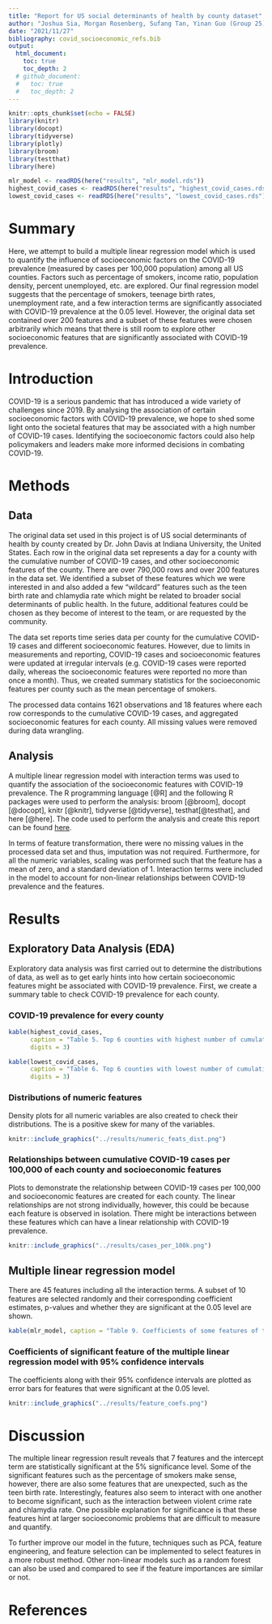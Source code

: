 ```yaml
---
title: "Report for US social determinants of health by county dataset"
author: "Joshua Sia, Morgan Rosenberg, Sufang Tan, Yinan Guo (Group 25) </br>"
date: "2021/11/27"
bibliography: covid_socioeconomic_refs.bib
output: 
  html_document:
    toc: true
    toc_depth: 2
  # github_document:
  #   toc: true
  #   toc_depth: 2
---
```


```r
knitr::opts_chunk$set(echo = FALSE)
library(knitr)
library(docopt)
library(tidyverse)
library(plotly)
library(broom)
library(testthat)
library(here)
```

```r
mlr_model <- readRDS(here("results", "mlr_model.rds"))
highest_covid_cases <- readRDS(here("results", "highest_covid_cases.rds"))
lowest_covid_cases <- readRDS(here("results", "lowest_covid_cases.rds"))
```

# Summary

Here, we attempt to build a multiple linear regression model which is used to quantify the influence of socioeconomic factors on the COVID-19 prevalence (measured by cases per 100,000 population) among all US counties. Factors such as percentage of smokers, income ratio, population density, percent unemployed, etc. are explored. Our final regression model suggests that the percentage of smokers, teenage birth rates, unemployment rate, and a few interaction terms are significantly associated with COVID-19 prevalence at the 0.05 level. However, the original data set contained over 200 features and a subset of these features were chosen arbitrarily which means that there is still room to explore other socioeconomic features that are significantly associated with COVID-19 prevalence.

# Introduction

COVID-19 is a serious pandemic that has introduced a wide variety of challenges since 2019. By analysing the association of certain socioeconomic factors with COVID-19 prevalence, we hope to shed some light onto the societal features that may be associated with a high number of COVID-19 cases. Identifying the socioeconomic factors could also help policymakers and leaders make more informed decisions in combating COVID-19.

# Methods

## Data

The original data set used in this project is of US social determinants of health by county created by Dr. John Davis at Indiana University, the United States. Each row in the original data set represents a day for a county with the cumulative number of COVID-19 cases, and other socioeconomic features of the county. There are over 790,000 rows and over 200 features in the data set. We identified a subset of these features which we were interested in and also added a few "wildcard" features such as the teen birth rate and chlamydia rate which might be related to broader social determinants of public health. In the future, additional features could be chosen as they become of interest to the team, or are requested by the community.

The data set reports time series data per county for the cumulative COVID-19 cases and different socioeconomic features. However, due to limits in measurements and reporting, COVID-19 cases and socioeconomic features were updated at irregular intervals (e.g. COVID-19 cases were reported daily, whereas the socioeconomic features were reported no more than once a month). Thus, we created summary statistics for the socioeconomic features per county such as the mean percentage of smokers.

The processed data contains 1621 observations and 18 features where each row corresponds to the cumulative COVID-19 cases, and aggregated socioeconomic features for each county. All missing values were removed during data wrangling.

## Analysis

A multiple linear regression model with interaction terms was used to quantify the association of the socioeconomic features with COVID-19 prevalence. The R programming language [@R] and the following R packages were used to perform the analysis: broom [@broom], docopt [@docopt], knitr [@knitr], tidyverse [@tidyverse], testhat[@testhat], and here [@here]. The code used to perform the analysis and create this report can be found [here](https://github.com/UBC-MDS/DSCI_522_US_social_determinants_of_health_by_county).

In terms of feature transformation, there were no missing values in the processed data set and thus, imputation was not required. Furthermore, for all the numeric variables, scaling was performed such that the feature has a mean of zero, and a standard deviation of 1. Interaction terms were included in the model to account for non-linear relationships between COVID-19 prevalence and the features.

# Results

## Exploratory Data Analysis (EDA)

Exploratory data analysis was first carried out to determine the distributions of data, as well as to get early hints into how certain socioeconomic features might be associated with COVID-19 prevalence. First, we create a summary table to check COVID-19 prevalence for each county.

### COVID-19 prevalence for every county

```r
kable(highest_covid_cases,
      caption = "Table 5. Top 6 counties with highest number of cumulative COVID-19 cases.",
      digits = 3)

kable(lowest_covid_cases,
      caption = "Table 6. Top 6 counties with lowest number of cumulative COVID-19 cases",
      digits = 3)
```

### Distributions of numeric features

Density plots for all numeric variables are also created to check their distributions. The is a positive skew for many of the variables.

```r
knitr::include_graphics("../results/numeric_feats_dist.png")
```

### Relationships between cumulative COVID-19 cases per 100,000 of each county and socioeconomic features

Plots to demonstrate the relationship between COVID-19 cases per 100,000 and socioeconomic features are created for each county. The linear relationships are not strong individually, however, this could be because each feature is observed in isolation. There might be interactions between these features which can have a linear relationship with COVID-19 prevalence.

```r
knitr::include_graphics("../results/cases_per_100k.png")
```

## Multiple linear regression model

There are 45 features including all the interaction terms. A subset of 10 features are selected randomly and their corresponding coefficient estimates, p-values and whether they are significant at the 0.05 level are shown.

```r
kable(mlr_model, caption = "Table 9. Coefficients of some features of the multiple linear regression model.")
```

### Coefficients of significant feature of the multiple linear regression model with 95% confidence intervals

The coefficients along with their 95% confidence intervals are plotted as error bars for features that were significant at the 0.05 level.

```r
knitr::include_graphics("../results/feature_coefs.png")
```

# Discussion

The multiple linear regression result reveals that 7 features and the intercept term are statistically significant at the 5% significance level. Some of the significant features such as the percentage of smokers make sense, however, there are also some features that are unexpected, such as the teen birth rate. Interestingly, features also seem to interact with one another to become significant, such as the interaction between violent crime rate and chlamydia rate. One possible explanation for significance is that these features hint at larger socioeconomic problems that are difficult to measure and quantify.

To further improve our model in the future, techniques such as PCA, feature engineering, and feature selection can be implemented to select features in a more robust method. Other non-linear models such as a random forest can also be used and compared to see if the feature importances are similar or not.

# References
